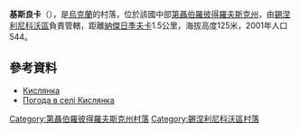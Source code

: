 {{coord|48|25|53|N|35|29|34|E|scale:30000_region:UA|display=title}}

'''基斯良卡'''（{{lang-uk|Кислянка}}），是[[烏克蘭|烏克蘭]]的村落，位於該國中部[[第聶伯羅彼得羅夫斯克州|第聶伯羅彼得羅夫斯克州]]，由[[錫涅利尼科沃區|錫涅利尼科沃區]]負責管轄，距離[[納傑日季夫卡_(錫涅利尼科沃區)|納傑日季夫卡]]1.5公里，海拔高度125米，2001年人口544。

==參考資料==
* [http://gska2.rada.gov.ua/pls/z7502/A005?rdat1=06.12.2007&rf7571=6304 Кислянка]{{dead link|date=2017年12月 |bot=InternetArchiveBot |fix-attempted=yes }}
* [http://weather.in.ua/ua/dnepropetrovskaja/10505 Погода в селі Кислянка]{{Wayback|url=http://weather.in.ua/ua/dnepropetrovskaja/10505 |date=20160607135650 }}

{{DEFAULTSORT:Кислянка}}
[[Category:第聶伯羅彼得羅夫斯克州村落|Category:第聶伯羅彼得羅夫斯克州村落]]
[[Category:錫涅利尼科沃區村落|Category:錫涅利尼科沃區村落]]


{{Dnipropetrovsk-geo-stub}}